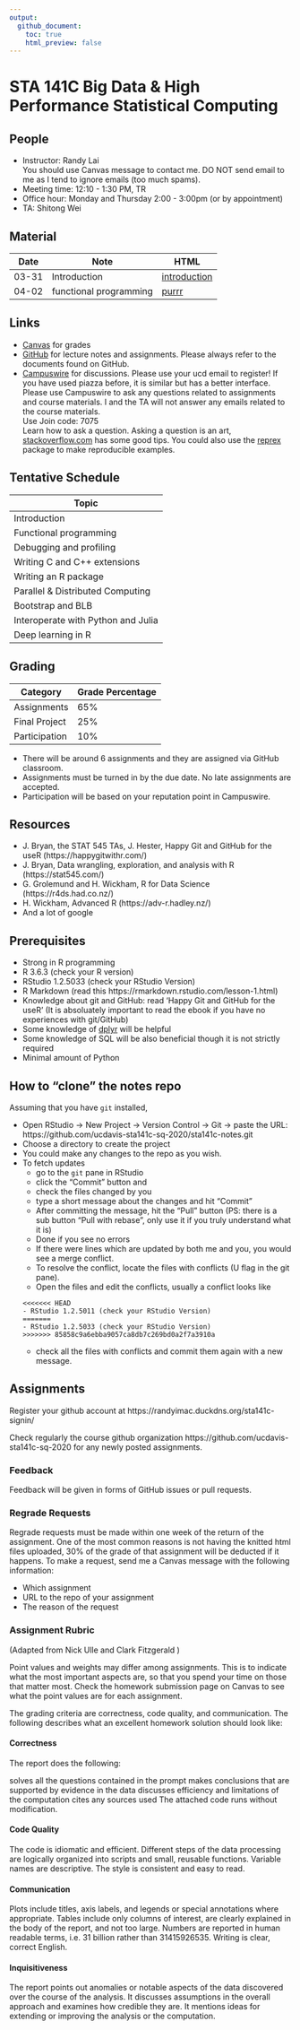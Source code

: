 ```yaml
---
output:
  github_document:
    toc: true
    html_preview: false
---
```

# STA 141C Big Data & High Performance Statistical Computing

## People

- Instructor: Randy Lai<br>
  You should use Canvas message to contact me. DO NOT send email to me as I tend to ignore emails (too much spams).
- Meeting time: 12:10 - 1:30 PM, TR
- Office hour: Monday and Thursday 2:00 - 3:00pm  (or by appointment)
- TA: Shitong Wei

## Material

| Date          | Note             | HTML          
| ----          | ----             | ----          
| 03-31         | Introduction     | [introduction]
| 04-02         | functional programming     | [purrr] |     


[introduction]: README.md
[purrr]: https://ucdavis-sta141c-sq-2020.github.io/sta141c-notes/04-02-purrr/purrr.html

## Links

- [Canvas](http://canvas.ucdavis.edu/) for grades
- [GitHub](https://github.com/ucdavis-sta141c-sq-2020) for lecture notes and assignments. Please always refer to the documents found on GitHub.
- [Campuswire](https://campuswire.com/p/GF64EEEE6) for discussions. Please use your ucd email to register! If you have used piazza before, it is similar but has a better interface. Please use Campuswire to ask any questions related to assignments and course materials. I and the TA will not answer any emails related to the course materials.<br>
Use Join code: 7075<br>
Learn how to ask a question. Asking a question is an art, [stackoverflow.com](https://stackoverflow.com/help/how-to-ask) has some good tips. You could also use the [reprex](https://reprex.tidyverse.org/) package to make reproducible examples.


## Tentative Schedule


| Topic                                |
| ------                               |
| Introduction                      |
| Functional programming |
| Debugging and profiling              |
| Writing C and C++ extensions         |
| Writing an R package                 |
| Parallel & Distributed Computing     |
| Bootstrap and BLB                    |
| Interoperate with Python and Julia   |
| Deep learning in R                   |


## Grading


| Category      | Grade Percentage |
| ---           | ----             |
| Assignments   | 65%              |
| Final Project | 25%              |
| Participation | 10%               |

- There will be around 6 assignments and they are assigned via GitHub classroom.
- Assignments must be turned in by the due date. No late assignments are accepted.
- Participation will be based on your reputation point in Campuswire.


## Resources

- J. Bryan, the STAT 545 TAs, J. Hester, Happy Git and GitHub for the useR (https://happygitwithr.com/)
- J. Bryan, Data wrangling, exploration, and analysis with R (https://stat545.com/)
- G. Grolemund and H. Wickham, R for Data Science (https://r4ds.had.co.nz/)
- H. Wickham, Advanced R (https://adv-r.hadley.nz/)
- And a lot of google

## Prerequisites

- Strong in R programming
- R 3.6.3 (check your R version)
- RStudio 1.2.5033 (check your RStudio Version)
- R Markdown (read this https://rmarkdown.rstudio.com/lesson-1.html)
- Knowledge about git and GitHub: read 'Happy Git and GitHub for the useR' (It is absoluately important to read the ebook if you have no experiences with git/GitHub)
- Some knowledge of [dplyr](https://ucdavis-sta141b-sq-2020.github.io/sta141b-notes/04-02-dplyr/dplyr.html) will be helpful
- Some knowledge of SQL will be also beneficial though it is not strictly required
- Minimal amount of Python


## How to "clone" the notes repo

Assuming that you have `git` installed,

- Open RStudio -> New Project -> Version Control -> Git -> paste the URL: https://github.com/ucdavis-sta141c-sq-2020/sta141c-notes.git
- Choose a directory to create the project
- You could make any changes to the repo as you wish.
- To fetch updates
    - go to the `git` pane in RStudio
    - click the "Commit" button and 
    - check the files changed by you
    - type a short message about the changes and hit "Commit"
    - After committing the message, hit the "Pull" button (PS: there is a sub button "Pull with rebase", only use it if you truly understand what it is)
    - Done if you see no errors
    - If there were lines which are updated by both me and you, you would see a merge conflict.
    - To resolve the conflict, locate the files with conflicts (U flag in the git pane).
    - Open the files and edit the conflicts, usually a conflict looks like
    ```
    <<<<<<< HEAD
    - RStudio 1.2.5011 (check your RStudio Version)
    =======
    - RStudio 1.2.5033 (check your RStudio Version)
    >>>>>>> 85858c9a6ebba9057ca8db7c269bd0a2f7a3910a
    ```
    - check all the files with conflicts and commit them again with a new message.


## Assignments

Register your github account at https://randyimac.duckdns.org/sta141c-signin/

Check regularly the course github organization https://github.com/ucdavis-sta141c-sq-2020 for any newly posted assignments.

### Feedback

Feedback will be given in forms of GitHub issues or pull requests.

### Regrade Requests

Regrade requests must be made within one week of the return of the assignment. 
One of the most common reasons is not having the knitted html files uploaded, 30% of the grade of that assignment will be deducted if it happens. To make a request, send me a Canvas message with the following information:

- Which assignment
- URL to the repo of your assignment
- The reason of the request

### Assignment Rubric

(Adapted from Nick Ulle and Clark Fitzgerald )

Point values and weights may differ among assignments. This is to indicate what the most important aspects are, so that you spend your time on those that matter most. Check the homework submission page on Canvas to see what the point values are for each assignment.

The grading criteria are correctness, code quality, and communication. The following describes what an excellent homework solution should look like:

#### Correctness

The report does the following:

solves all the questions contained in the prompt
makes conclusions that are supported by evidence in the data
discusses efficiency and limitations of the computation
cites any sources used
The attached code runs without modification.

#### Code Quality

The code is idiomatic and efficient. Different steps of the data processing are logically organized into scripts and small, reusable functions. Variable names are descriptive. The style is consistent and easy to read.

#### Communication

Plots include titles, axis labels, and legends or special annotations where appropriate. Tables include only columns of interest, are clearly explained in the body of the report, and not too large. Numbers are reported in human readable terms, i.e. 31 billion rather than 31415926535. Writing is clear, correct English.

#### Inquisitiveness

The report points out anomalies or notable aspects of the data discovered over the course of the analysis. It discusses assumptions in the overall approach and examines how credible they are. It mentions ideas for extending or improving the analysis or the computation.

